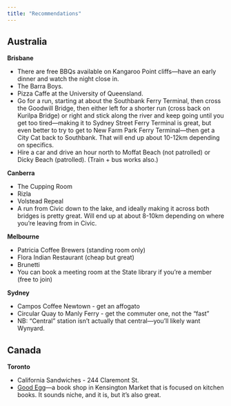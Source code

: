 ```yaml
---
title: "Recommendations"
---
```


## Australia

**Brisbane**

- There are free BBQs available on Kangaroo Point cliffs---have an early dinner and watch the night close in.
- The Barra Boys.
- Pizza Caffe at the University of Queensland.
- Go for a run, starting at about the Southbank Ferry Terminal, then cross the Goodwill Bridge, then either left for a shorter run (cross back on Kurilpa Bridge) or right and stick along the river and keep going until you get too tired---making it to Sydney Street Ferry Terminal is great, but even better to try to get to New Farm Park Ferry Terminal---then get a City Cat back to Southbank. That will end up about 10-12km depending on specifics.
- Hire a car and drive an hour north to Moffat Beach (not patrolled) or Dicky Beach (patrolled). (Train + bus works also.)

**Canberra**

- The Cupping Room
- Rizla
- Volstead Repeal
- A run from Civic down to the lake, and ideally making it across both bridges is pretty great. Will end up at about 8-10km depending on where you're leaving from in Civic.

**Melbourne**

- Patricia Coffee Brewers (standing room only)
- Flora Indian Restaurant (cheap but great)
- Brunetti
- You can book a meeting room at the State library if you're a member (free to join)

**Sydney**

- Campos Coffee Newtown - get an affogato
- Circular Quay to Manly Ferry - get the commuter one, not the "fast" 
- NB: "Central" station isn't actually that central---you'll likely want Wynyard.

## Canada

**Toronto**

- California Sandwiches - 244 Claremont St.
- [Good Egg](https://goodegg.ca)---a book shop in Kensington Market that is focused on kitchen books. It sounds niche, and it is, but it's also great.
